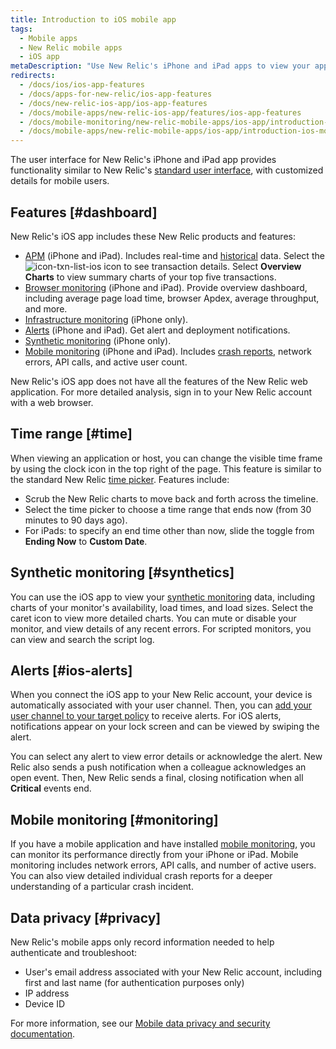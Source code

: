 ```yaml
---
title: Introduction to iOS mobile app
tags:
  - Mobile apps
  - New Relic mobile apps
  - iOS app
metaDescription: "Use New Relic's iPhone and iPad apps to view your applications, infrastructure data, and key transactions, plus any alerts about them."
redirects:
  - /docs/ios/ios-app-features
  - /docs/apps-for-new-relic/ios-app-features
  - /docs/new-relic-ios-app/ios-app-features
  - /docs/mobile-apps/new-relic-ios-app/features/ios-app-features
  - /docs/mobile-monitoring/new-relic-mobile-apps/ios-app/introduction-ios-mobile-app
  - /docs/mobile-apps/new-relic-mobile-apps/ios-app/introduction-ios-mobile-app
---
```


The user interface for New Relic's iPhone and iPad app provides functionality similar to New Relic's [standard user interface](/docs/site/standard-dashboard-features), with customized details for mobile users.

## Features [#dashboard]

New Relic's iOS app includes these New Relic products and features:

- [APM](/docs/apm) (iPhone and iPad). Includes real-time and [historical](#time) data. Select the <ImageSizing width="33px" height="20px">![icon-txn-list-ios](src/images/icon-txn-list-ios.png 'icon-txn-list-ios')</ImageSizing> icon to see transaction details. Select **Overview Charts** to view summary charts of your top five transactions.
- [Browser monitoring](/docs/browser) (iPhone and iPad). Provide overview dashboard, including average page load time, browser Apdex, average throughput, and more.
- [Infrastructure monitoring](/docs/infrastructure) (iPhone only).
- [Alerts](#ios-alerts) (iPhone and iPad). Get alert and deployment notifications.
- [Synthetic monitoring](#synthetics) (iPhone only).
- [Mobile monitoring](#monitoring) (iPhone and iPad). Includes [crash reports](/docs/mobile-monitoring/mobile-monitoring-ui/mobile-app-dashboards/mobile-apps-crash-dashboard), network errors, API calls, and active user count.

New Relic's iOS app does not have all the features of the New Relic web application. For more detailed analysis, sign in to your New Relic account with a web browser.

## Time range [#time]

When viewing an application or host, you can change the visible time frame by using the clock icon in the top right of the page. This feature is similar to the standard New Relic [time picker](/docs/site/timepicker-setting-time-periods-to-view-data). Features include:

- Scrub the New Relic charts to move back and forth across the timeline.
- Select the time picker to choose a time range that ends now (from 30 minutes to 90 days ago).
- For iPads: to specify an end time other than now, slide the toggle from **Ending Now** to **Custom Date**.

## Synthetic monitoring [#synthetics]

You can use the iOS app to view your [synthetic monitoring](/docs/synthetics/new-relic-synthetics/getting-started/new-relic-synthetics) data, including charts of your monitor's availability, load times, and load sizes. Select the caret <Icon name="fe-chevron-down"/>
icon to view more detailed charts. You can mute or disable your monitor, and view details of any recent errors. For scripted monitors, you can view and search the script log.

## Alerts [#ios-alerts]

When you connect the iOS app to your New Relic account, your device is automatically associated with your user channel. Then, you can [add your user channel to your target policy](/docs/alerts/new-relic-alerts-beta/managing-notification-channels/notification-channels-controlling-where-send-alerts#mobile-push) to receive alerts. For iOS alerts, notifications appear on your lock screen and can be viewed by swiping the alert.

You can select any alert to view error details or acknowledge the alert. New Relic also sends a push notification when a colleague acknowledges an open event. Then, New Relic sends a final, closing notification when all **Critical** events end.

## Mobile monitoring [#monitoring]

If you have a mobile application and have installed [mobile monitoring](/docs/mobile-apps/new-relic-mobile), you can monitor its performance directly from your iPhone or iPad. Mobile monitoring includes network errors, API calls, and number of active users. You can also view detailed individual crash reports for a deeper understanding of a particular crash incident.

## Data privacy [#privacy]

New Relic's mobile apps only record information needed to help authenticate and troubleshoot:

- User's email address associated with your New Relic account, including first and last name (for authentication purposes only)
- IP address
- Device ID

For more information, see our [Mobile data privacy and security documentation](/docs/mobile-monitoring/new-relic-mobile/get-started/security-mobile-apps).
